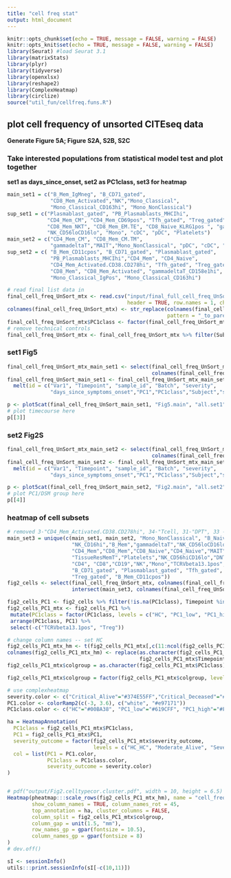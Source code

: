 ```yaml
---
title: "cell freq stat"
output: html_document
---
```


```r
knitr::opts_chunk$set(echo = TRUE, message = FALSE, warning = FALSE)
knitr::opts_knit$set(echo = TRUE, message = FALSE, warning = FALSE)
library(Seurat) #load Seurat 3.1
library(matrixStats)
library(plyr)
library(tidyverse)
library(openxlsx)
library(reshape2)
library(ComplexHeatmap)
library(circlize)
source("util_fun/cellfreq.funs.R")
```
  

## plot cell frequency of unsorted CITEseq data
**Generate Figure 5A; Figure S2A, S2B, S2C**   

### Take interested populations from statistical model test and plot together
**set1 as days_since_onset, set2 as PC1class, set3 for heatmap**  

```r
main_set1 = c("B_Mem_IgMneg", "B_CD71_gated",
              "CD8_Mem_Activated","NK","Mono_Classical", 
              "Mono_Classical_CD163hi", "Mono_NonClassical")
sup_set1 = c("Plasmablast_gated", "PB_Plasmablasts_MHCIhi", 
             "CD4_Mem_CM", "CD4_Mem_CD69pos", "Tfh_gated", "Treg_gated",
             "CD8_Mem_NKT", "CD8_Mem_EM.TE", "CD8_Naive_KLRG1pos ", "gammadeltaT", 
             "NK_CD56loCD16lo", "Mono", "cDC", "pDC", "Platelets")
main_set2 = c("CD4_Mem_CM", "CD8_Mem_CM.TM", 
              "gammadeltaT","MAIT","Mono_NonClassical", "pDC", "cDC", "Platelets")
sup_set2 = c( "B_Mem_CD11cpos", "B_CD71_gated", "Plasmablast_gated",
              "PB_Plasmablasts_MHCIhi","CD4_Mem", "CD4_Naive",
              "CD4_Mem_Activated.CD38.CD278hi", "Tfh_gated", "Treg_gated", 
              "CD8_Mem", "CD8_Mem_Activated", "gammadeltaT_CD158e1hi",
              "Mono_Classical_IgPos", "Mono_Classical_CD163hi")

# read final list data in
final_cell_freq_UnSort_mtx <- read.csv("input/final_full_cell_freq_UnSort_mtx.20200818.csv",
                                       header = TRUE, row.names = 1, check.names = FALSE)
colnames(final_cell_freq_UnSort_mtx) <- str_replace(colnames(final_cell_freq_UnSort_mtx), 
                                                    pattern = "_to_parent", replacement = "")
final_cell_freq_UnSort_mtx$PC1class <- factor(final_cell_freq_UnSort_mtx$PC1class, levels = c("HC","PC1_low","PC1_high"))
# remove technical controls
final_cell_freq_UnSort_mtx <- final_cell_freq_UnSort_mtx %>% filter(Subject != "CHI014")
```
  

### set1 Fig5
```r
final_cell_freq_UnSort_mtx_main_set1 <- select(final_cell_freq_UnSort_mtx, all_of(main_set1),
                                               colnames(final_cell_freq_UnSort_mtx)[1:10])
final_cell_freq_UnSort_main_set1 <- final_cell_freq_UnSort_mtx_main_set1 %>% 
  melt(id = c("Var1", "Timepoint", "sample_id", "Batch", "severity", 
              "days_since_symptoms_onset","PC1","PC1class","Subject","severity_outcome")) 

p <- plot5cat(final_cell_freq_UnSort_main_set1, "Fig5.main", "all.set1", width = 7.5, height = 5)
# plot timecourse here
p[[3]]
```
  
  
### set2 Fig2S
```r
final_cell_freq_UnSort_mtx_main_set2 <- select(final_cell_freq_UnSort_mtx, all_of(main_set2),
                                               colnames(final_cell_freq_UnSort_mtx)[1:10])
final_cell_freq_UnSort_main_set2 <- final_cell_freq_UnSort_mtx_main_set2 %>% 
  melt(id = c("Var1", "Timepoint", "sample_id", "Batch", "severity", 
              "days_since_symptoms_onset","PC1","PC1class","Subject","severity_outcome")) 

p <- plot5cat(final_cell_freq_UnSort_main_set2, "Fig2.main", "all.set2", width = 7, height = 5)
# plot PC1/DSM group here
p[[4]]
```
  
  
### heatmap of cell subsets
```r
# removed 3-"CD4_Mem_Activated.CD38.CD278hi", 34-"Tcell, 31-"DPT", 33 - "Granulocytes", 26 - "RBC" which are too small or batch specific
main_set3 = unique(c(main_set1, main_set2, "Mono_NonClassical", "B_Naive", "Mono_Classical",
                     "NK_CD16hi","B_Mem","gammadeltaT","NK_CD56loCD16lo","Treg",
                     "CD4_Mem","CD8_Mem","CD8_Naive","CD4_Naive","MAIT","pDC","cDC",
                     "TissueResMemT","Platelets","NK_CD56hiCD16lo","DNT",
                     "CD4", "CD8","CD19","NK","Mono","TCRVbeta13.1pos","Mono_Intermediate",
                     "B_CD71_gated", "Plasmablast_gated", "Tfh_gated", 
                     "Treg_gated", "B_Mem_CD11cpos"))
fig2_cells <- select(final_cell_freq_UnSort_mtx, colnames(final_cell_freq_UnSort_mtx)[1:10],
                     intersect(main_set3, colnames(final_cell_freq_UnSort_mtx)))

fig2_cells_PC1 <- fig2_cells %>% filter(!is.na(PC1class), Timepoint %in% c("HC","T0"))
fig2_cells_PC1_mtx <- fig2_cells_PC1 %>% 
 mutate(PC1class = factor(PC1class, levels = c("HC", "PC1_low", "PC1_high"))) %>%
 arrange(PC1class, PC1) %>%
 select(-c("TCRVbeta13.1pos", "Treg"))

# change column names -- set HC
fig2_cells_PC1_mtx_hm <- t(fig2_cells_PC1_mtx[,c(11:ncol(fig2_cells_PC1_mtx))])
colnames(fig2_cells_PC1_mtx_hm) <- replace(as.character(fig2_cells_PC1_mtx$Subject), 
                                           fig2_cells_PC1_mtx$Timepoint == "HC" & fig2_cells_PC1_mtx$Subject != "CHI014", paste("HC", seq_along(1:13), sep = ""))
fig2_cells_PC1_mtx$colgroup = as.character(fig2_cells_PC1_mtx$PC1class)

fig2_cells_PC1_mtx$colgroup = factor(fig2_cells_PC1_mtx$colgroup, levels = c("HC", "PC1_low", "PC1_high"))

# use complexheatmap
severity.color <- c("Critical_Alive"="#374E55FF","Critical_Deceased"="#DF8F44FF","Moderate_Alive"="#00A1D5FF","Severe_Alive"="#B24745FF","HC_HC" = "#79AF97FF")
PC1.color <- colorRamp2(c(-3, 3.6), c("white", "#e97171"))
PC1class.color <- c("HC"="#00BA38", "PC1_low"="#619CFF", "PC1_high"="#F8766D")

ha = HeatmapAnnotation(
  PC1class = fig2_cells_PC1_mtx$PC1class,
  PC1 = fig2_cells_PC1_mtx$PC1, 
  severity_outcome = factor(fig2_cells_PC1_mtx$severity_outcome, 
                            levels = c("HC_HC", "Moderate_Alive", "Severe_Alive", "Critical_Alive", "Critical_Deceased")),
  col = list(PC1 = PC1.color,
             PC1class = PC1class.color,
             severity_outcome = severity.color)
)


# pdf("output/Fig2.celltypecor.cluster.pdf", width = 10, height = 6.5)
Heatmap(pheatmap:::scale_rows(fig2_cells_PC1_mtx_hm), name = "cell_freq_zscore", 
        show_column_names = TRUE, column_names_rot = 45,
        top_annotation = ha, cluster_columns = FALSE,
        column_split = fig2_cells_PC1_mtx$colgroup,
        column_gap = unit(1.5, "mm"),
        row_names_gp = gpar(fontsize = 10.5),
        column_names_gp = gpar(fontsize = 8)
)
# dev.off()

```

```r
sI <- sessionInfo()
utils:::print.sessionInfo(sI[-c(10,11)])
```


